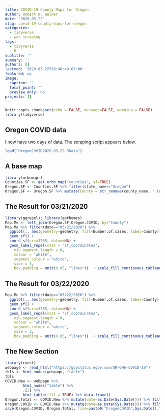 ```yaml
---
title: COVID-19 County Maps for Oregon
author: Robert W. Walker
date: '2020-03-22'
slug: covid-19-county-maps-for-oregon
categories:
  - tidyverse
  - web scraping
tags:
  - tidyverse
  - R
subtitle: ''
summary: ''
authors: []
lastmod: '2020-03-22T20:46:49-07:00'
featured: no
image:
  caption: ''
  focal_point: ''
  preview_only: no
projects: []
---
```


```r
knitr::opts_chunk$set(echo = FALSE, message=FALSE, warning = FALSE)
library(tidyverse)
```

## Oregon COVID data

I now have two days of data.  The scraping script appears below.

```r
load("OregonCOVID2020-03-22.RData")
```


## A base map

```r
library(urbnmapr)
Counties.SF <- get_urbn_map("counties", sf=TRUE)
Oregon.SF <- Counties.SF %>% filter(state_name=="Oregon")
Oregon.SF <- Oregon.SF %>% mutate(County = str_remove(county_name, " County"))
```

## The Result for 03/21/2020

```r
library(ggrepel); library(ggthemes)
Map.Me <- left_join(Oregon.SF,Oregon.COVID, by="County")
Map.Me %>% filter(date=="03/21/2020") %>%
  ggplot(., aes(geometry=geometry, fill=Number.of.cases, label=County)) + 
  geom_sf() +
  coord_sf(crs=3785, datum=NA) + 
  geom_label_repel(stat = "sf_coordinates",
    min.segment.length = 0,
    colour = "white",
    segment.colour = "white",
    size = 3,
    box.padding = unit(0.05, "lines"))  + scale_fill_continuous_tableau("Red") + theme_minimal() + labs(title="COVID-19 in Oregon", subtitle="03-21-2020", x="", y="", caption="Made with R, ggplot2, and ggrepel by @PieRatio \n data: https://govstatus.egov.com/OR-OHA-COVID-19")
```

## The Result for 03/22/2020

```r
Map.Me %>% filter(date=="03/22/2020") %>%
  ggplot(., aes(geometry=geometry, fill=Number.of.cases, label=County)) + 
  geom_sf() +
  coord_sf(crs=3785, datum=NA) + 
  geom_label_repel(stat = "sf_coordinates",
    min.segment.length = 0,
    colour = "white",
    segment.colour = "white",
    size = 3,
    box.padding = unit(0.05, "lines"))  + scale_fill_continuous_tableau("Red") + theme_minimal() + labs(title="COVID-19 in Oregon", subtitle="03-22-2020", x="", y="", caption="Made with R, ggplot2, and ggrepel by @PieRatio \n data: https://govstatus.egov.com/OR-OHA-COVID-19")
```


## The New Section

```r
library(rvest)
webpage <- read_html("https://govstatus.egov.com/OR-OHA-COVID-19")
tbls <- html_nodes(webpage, "table")
tbls
COVID.New <- webpage %>%
        html_nodes("table") %>%
        .[2] %>%
        html_table(fill = TRUE) %>% data.frame()
Oregon.Total <- COVID.New %>% mutate(date=as.Date(Sys.Date())) %>% filter(County=="Total") %>% bind_rows(.,Oregon.Total) 
Oregon.COVID <- COVID.New %>% mutate(date=as.Date(Sys.Date())) %>% filter(County!="Total") %>% bind_rows(.,Oregon.COVID) 
save(Oregon.COVID, Oregon.Total, file=paste0("OregonCOVID",Sys.Date(),".RData"))
```

